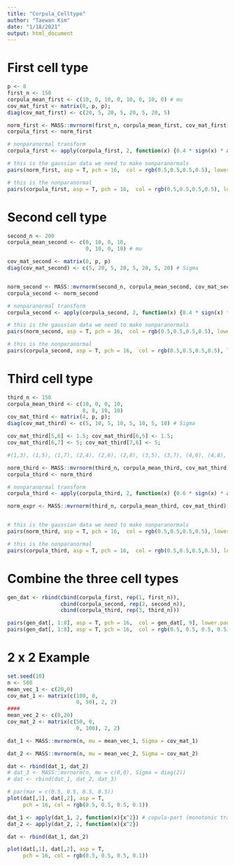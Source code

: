 ```yaml
---
title: "Corpula_Celltype"
author: "Taewan Kim"
date: "1/18/2021"
output: html_document
---
```


# First cell type

```r
p <- 8
first_n <- 150
corpula_mean_first <- c(10, 0, 10, 0, 10, 0, 10, 0) # mu
cov_mat_first <- matrix(0, p, p); 
diag(cov_mat_first) <- c(20, 5, 20, 5, 20, 5, 20, 5)

norm_first <- MASS::mvrnorm(first_n, corpula_mean_first, cov_mat_first)
corpula_first <- norm_first

# nonparanormal transform
corpula_first <- apply(corpula_first, 2, function(x) {0.4 * sign(x) * abs(x)^1.6})

# this is the gaussian data we need to make nonparanormals
pairs(norm_first, asp = T, pch = 16,  col = rgb(0.5,0.5,0.5,0.5), lower.panel = NULL)

# this is the nonparanormal 
pairs(corpula_first, asp = T, pch = 16,  col = rgb(0.5,0.5,0.5,0.5), lower.panel = NULL)

```

# Second cell type

```r
second_n <- 200
corpula_mean_second <- c(0, 10, 0, 10,
                         0, 10, 0, 10) # mu

cov_mat_second <- matrix(0, p, p)
diag(cov_mat_second) <- c(5, 20, 5, 20, 5, 20, 5, 20) # Sigma


norm_second <- MASS::mvrnorm(second_n, corpula_mean_second, cov_mat_second)
corpula_second <- norm_second

# nonparanormal transform
corpula_second <- apply(corpula_second, 2, function(x) {0.4 * sign(x) * abs(x)^1.6})

# this is the gaussian data we need to make nonparanormals
pairs(norm_second, asp = T, pch = 16,  col = rgb(0.5,0.5,0.5,0.5), lower.panel = NULL)

# this is the nonparanormal 
pairs(corpula_second, asp = T, pch = 16,  col = rgb(0.5,0.5,0.5,0.5), lower.panel = NULL)
```

# Third cell type

```r
third_n <- 150
corpula_mean_third <- c(10, 0, 0, 10, 
                        8, 8, 10, 10)
cov_mat_third <- matrix(4, p, p);
diag(cov_mat_third) <- c(5, 10, 5, 10, 5, 10, 5, 10) # Sigma

cov_mat_third[5,6] <- 1.5; cov_mat_third[6,5] <- 1.5;
cov_mat_third[6,7] <- 5; cov_mat_third[7,6] <- 5;

#(1,3), (1,5), (1,7), (2,4), (2,6), (2,8), (3,5), (3,7), (4,6), (4,8), (5,7), (6,8)

norm_third <- MASS::mvrnorm(third_n, corpula_mean_third, cov_mat_third)
corpula_third <- norm_third

# nonparanormal transform
corpula_third <- apply(corpula_third, 2, function(x) {0.6 * sign(x) * abs(x)^1.8})

norm_expr <- MASS::mvrnorm(third_n, corpula_mean_third, cov_mat_third)


# this is the gaussian data we need to make nonparanormals
pairs(norm_third, asp = T, pch = 16,  col = rgb(0.5,0.5,0.5,0.5), lower.panel = NULL)

# this is the nonparanormal 
pairs(corpula_third, asp = T, pch = 16,  col = rgb(0.5,0.5,0.5,0.5), lower.panel = NULL)
```

# Combine the three cell types

```r
gen_dat <- rbind(cbind(corpula_first, rep(1, first_n)), 
                 cbind(corpula_second, rep(2, second_n)),
                 cbind(corpula_third, rep(3, third_n)))

pairs(gen_dat[, 1:8], asp = T, pch = 16,  col = gen_dat[, 9], lower.panel = NULL)
pairs(gen_dat[, 1:8], asp = T, pch = 16,  col = rgb(0.5, 0.5, 0.5, 0.5), lower.panel = NULL)


```

# 2 x 2 Example

```r
set.seed(10)
n <- 500
mean_vec_1 <- c(20,0)
cov_mat_1 <- matrix(c(100, 0,
                      0, 50), 2, 2)
####
mean_vec_2 <- c(0,20)
cov_mat_2 <- matrix(c(50, 0,
                      0, 100), 2, 2)

dat_1 <- MASS::mvrnorm(n, mu = mean_vec_1, Sigma = cov_mat_1)

dat_2 <- MASS::mvrnorm(n, mu = mean_vec_2, Sigma = cov_mat_2)

dat <- rbind(dat_1, dat_2)
# dat_3 <- MASS::mvrnorm(n, mu = c(0,0), Sigma = diag(2))
# dat <- rbind(dat_1, dat_2, dat_3)

# par(mar = c(0.5, 0.5, 0.5, 0.5))
plot(dat[,1], dat[,2], asp = T,
     pch = 16, col = rgb(0.5, 0.5, 0.5, 0.1))

dat_1 <- apply(dat_1, 2, function(x){x^2}) # copula-part (monotonic transformation)
dat_2 <- apply(dat_2, 2, function(x){x^2})

dat <- rbind(dat_1, dat_2)

plot(dat[,1], dat[,2], asp = T,
     pch = 16, col = rgb(0.5, 0.5, 0.5, 0.1))

```